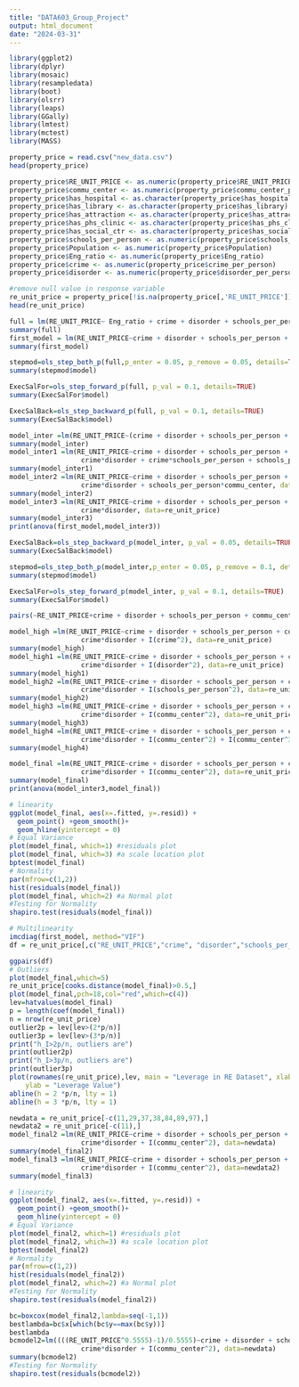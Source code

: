 ```yaml
---
title: "DATA603_Group_Project"
output: html_document
date: "2024-03-31"
---
```


```r
library(ggplot2)
library(dplyr)
library(mosaic)
library(resampledata)
library(boot)
library(olsrr)
library(leaps)
library(GGally)
library(lmtest)
library(mctest)
library(MASS)
```

```r
property_price = read.csv("new_data.csv")
head(property_price)
```

```r
property_price$RE_UNIT_PRICE <- as.numeric(property_price$RE_UNIT_PRICE)
property_price$commu_center <- as.numeric(property_price$commu_center_per_person)
property_price$has_hospital <- as.character(property_price$has_hospital)
property_price$has_library <- as.character(property_price$has_library)
property_price$has_attraction <- as.character(property_price$has_attraction)
property_price$has_phs_clinic <- as.character(property_price$has_phs_clinic)
property_price$has_social_ctr <- as.character(property_price$has_social_dev_ctr)
property_price$schools_per_person <- as.numeric(property_price$schools_per_person)
property_price$Population <- as.numeric(property_price$Population)
property_price$Eng_ratio <- as.numeric(property_price$Eng_ratio)
property_price$crime <- as.numeric(property_price$crime_per_person)
property_price$disorder <- as.numeric(property_price$disorder_per_person)

#remove null value in response variable
re_unit_price = property_price[!is.na(property_price[,'RE_UNIT_PRICE']),]
head(re_unit_price)
```

```r
full = lm(RE_UNIT_PRICE~ Eng_ratio + crime + disorder + schools_per_person + commu_center + has_social_ctr + has_phs_clinic + has_attraction + has_library + has_hospital, data=re_unit_price)
summary(full)
first_model = lm(RE_UNIT_PRICE~crime + disorder + schools_per_person + commu_center  + has_attraction, data=re_unit_price)
summary(first_model)
```

```r
stepmod=ols_step_both_p(full,p_enter = 0.05, p_remove = 0.05, details=TRUE)
summary(stepmod$model)
```

```r
ExecSalFor=ols_step_forward_p(full, p_val = 0.1, details=TRUE)
summary(ExecSalFor$model)
```

```r
ExecSalBack=ols_step_backward_p(full, p_val = 0.1, details=TRUE)
summary(ExecSalBack$model)
```


```r
model_inter =lm(RE_UNIT_PRICE~(crime + disorder + schools_per_person + commu_center  + has_attraction)^2, data=re_unit_price)
summary(model_inter)
model_inter1 =lm(RE_UNIT_PRICE~crime + disorder + schools_per_person + commu_center  + has_attraction +
                  crime*disorder + crime*schools_per_person + schools_per_person*commu_center, data=re_unit_price)
summary(model_inter1)
model_inter2 =lm(RE_UNIT_PRICE~crime + disorder + schools_per_person + commu_center  + has_attraction +
                  crime*disorder + schools_per_person*commu_center, data=re_unit_price)
summary(model_inter2)
model_inter3 =lm(RE_UNIT_PRICE~crime + disorder + schools_per_person + commu_center  + has_attraction +
                  crime*disorder, data=re_unit_price)
summary(model_inter3)
print(anova(first_model,model_inter3))
```



```r
ExecSalBack=ols_step_backward_p(model_inter, p_val = 0.05, details=TRUE)
summary(ExecSalBack$model)
```


```r
stepmod=ols_step_both_p(model_inter,p_enter = 0.05, p_remove = 0.1, details=TRUE)
summary(stepmod$model)
```

```r
ExecSalFor=ols_step_forward_p(model_inter, p_val = 0.1, details=TRUE)
summary(ExecSalFor$model)
```


```r
pairs(~RE_UNIT_PRICE+crime + disorder + schools_per_person + commu_center, data = re_unit_price, panel = panel.smooth)
```


```r
model_high =lm(RE_UNIT_PRICE~crime + disorder + schools_per_person + commu_center  + has_attraction +
                  crime*disorder + I(crime^2), data=re_unit_price)
summary(model_high)
model_high1 =lm(RE_UNIT_PRICE~crime + disorder + schools_per_person + commu_center  + has_attraction +
                  crime*disorder + I(disorder^2), data=re_unit_price)
summary(model_high1)
model_high2 =lm(RE_UNIT_PRICE~crime + disorder + schools_per_person + commu_center  + has_attraction +
                  crime*disorder + I(schools_per_person^2), data=re_unit_price)
summary(model_high2)
model_high3 =lm(RE_UNIT_PRICE~crime + disorder + schools_per_person + commu_center  + has_attraction +
                  crime*disorder + I(commu_center^2), data=re_unit_price)
summary(model_high3)
model_high4 =lm(RE_UNIT_PRICE~crime + disorder + schools_per_person + commu_center  + has_attraction +
                  crime*disorder + I(commu_center^2) + I(commu_center^3), data=re_unit_price)
summary(model_high4)
```

```r
model_final =lm(RE_UNIT_PRICE~crime + disorder + schools_per_person + commu_center  + has_attraction +
                  crime*disorder + I(commu_center^2), data=re_unit_price)
summary(model_final)
print(anova(model_inter3,model_final))
```

```r
# linearity
ggplot(model_final, aes(x=.fitted, y=.resid)) +
  geom_point() +geom_smooth()+
  geom_hline(yintercept = 0) 
# Equal Variance
plot(model_final, which=1) #residuals plot
plot(model_final, which=3) #a scale location plot
bptest(model_final)
# Normality
par(mfrow=c(1,2))
hist(residuals(model_final))
plot(model_final, which=2) #a Normal plot
#Testing for Normality
shapiro.test(residuals(model_final))
```


```r
# Multilinearity
imcdiag(first_model, method="VIF")
df = re_unit_price[,c("RE_UNIT_PRICE","crime", "disorder","schools_per_person", "commu_center", "has_attraction")]

ggpairs(df)
# Outliers
plot(model_final,which=5) 
re_unit_price[cooks.distance(model_final)>0.5,]
plot(model_final,pch=18,col="red",which=c(4))
lev=hatvalues(model_final)
p = length(coef(model_final))
n = nrow(re_unit_price)
outlier2p = lev[lev>(2*p/n)]
outlier3p = lev[lev>(3*p/n)]
print("h_I>2p/n, outliers are")
print(outlier2p)
print("h_I>3p/n, outliers are")
print(outlier3p)
plot(rownames(re_unit_price),lev, main = "Leverage in RE Dataset", xlab="observation",
    ylab = "Leverage Value")
abline(h = 2 *p/n, lty = 1)
abline(h = 3 *p/n, lty = 1)
```

```r
newdata = re_unit_price[-c(11,29,37,38,84,89,97),]
newdata2 = re_unit_price[-c(11),]
model_final2 =lm(RE_UNIT_PRICE~crime + disorder + schools_per_person + commu_center  + has_attraction +
                  crime*disorder + I(commu_center^2), data=newdata)
summary(model_final2)
model_final3 =lm(RE_UNIT_PRICE~crime + disorder + schools_per_person + commu_center  + has_attraction +
                  crime*disorder + I(commu_center^2), data=newdata2)
summary(model_final3)
```


```r
# linearity
ggplot(model_final2, aes(x=.fitted, y=.resid)) +
  geom_point() +geom_smooth()+
  geom_hline(yintercept = 0) 
# Equal Variance
plot(model_final2, which=1) #residuals plot
plot(model_final2, which=3) #a scale location plot
bptest(model_final2)
# Normality
par(mfrow=c(1,2))
hist(residuals(model_final2))
plot(model_final2, which=2) #a Normal plot
#Testing for Normality
shapiro.test(residuals(model_final2))
```

```r
bc=boxcox(model_final2,lambda=seq(-1,1))
bestlambda=bc$x[which(bc$y==max(bc$y))]
bestlambda
bcmodel2=lm((((RE_UNIT_PRICE^0.5555)-1)/0.5555)~crime + disorder + schools_per_person + commu_center  + has_attraction +
                  crime*disorder + I(commu_center^2), data=newdata)
summary(bcmodel2)
#Testing for Normality
shapiro.test(residuals(bcmodel2))
```



